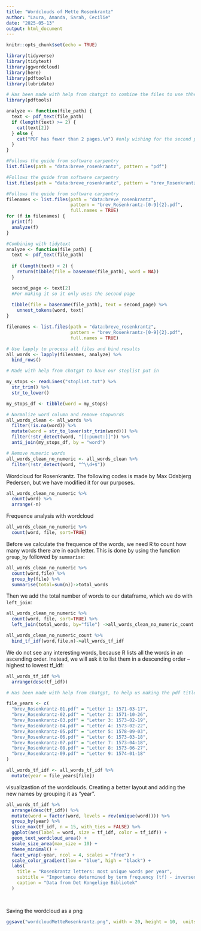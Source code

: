 ```yaml
---
title: "Wordclouds of Mette Rosenkrantz"
author: "Laura, Amanda, Sarah, Cecilie"
date: "2025-05-13"
output: html_document
---
```


```r
knitr::opts_chunk$set(echo = TRUE)
```
```r
library(tidyverse)
library(tidytext)
library(ggwordcloud)
library(here)
library(pdftools)
library(lubridate)
```


```r

# Has been made with help from chatgpt to combine the files to use thhe function "analyze()"
library(pdftools)

analyze <- function(file_path) {
  text <- pdf_text(file_path)
  if (length(text) >= 2) {
    cat(text[2])
  } else {
    cat("PDF has fewer than 2 pages.\n") #only wishing for the second page on each document
  }
}
```


```r
#Follows the guide from software carpentry 
list.files(path = "data:breve_rosenkrantz", pattern = "pdf")
```
```r
#Follows the guide from software carpentry 
list.files(path = "data:breve_rosenkrantz", pattern = "brev_Rosenkrantz", full.names = TRUE)
```
```r
#Follows the guide from software carpentry 
filenames <- list.files(path = "data:breve_rosenkrantz",  
                        pattern = "brev_Rosenkrantz-[0-9]{2}.pdf",
                        full.names = TRUE)
for (f in filenames) {
  print(f)
  analyze(f)
}
```

```r
#Combining with tidytext
analyze <- function(file_path) {
  text <- pdf_text(file_path)
  
  if (length(text) < 2) {
    return(tibble(file = basename(file_path), word = NA))
  }

  second_page <- text[2]
  #For making it so it only uses the second page
  
  tibble(file = basename(file_path), text = second_page) %>%
    unnest_tokens(word, text)
}
```


```r
filenames <- list.files(path = "data:breve_rosenkrantz",  
                        pattern = "brev_Rosenkrantz-[0-9]{2}.pdf",
                        full.names = TRUE)

# Use lapply to process all files and bind results
all_words <- lapply(filenames, analyze) %>%
  bind_rows()
```


```r
# Made with help from chatgpt to have our stoplist put in 

my_stops <- readLines("stoplist.txt") %>%
  str_trim() %>%
  str_to_lower()

my_stops_df <- tibble(word = my_stops)

# Normalize word column and remove stopwords
all_words_clean <- all_words %>%
  filter(!is.na(word)) %>%
  mutate(word = str_to_lower(str_trim(word))) %>%
  filter(!str_detect(word, "[[:punct:]]")) %>%
  anti_join(my_stops_df, by = "word")

# Remove numeric words
all_words_clean_no_numeric <- all_words_clean %>% 
  filter(!str_detect(word, "^\\d+$"))


```


Wordcloud for Rosenkrantz.
The following codes is made by Max Odsbjerg Pedersen, but we have modified it for our purposes. 
```r

all_words_clean_no_numeric %>% 
  count(word) %>% 
  arrange(-n)


```

Frequence analysis with wordcloud
```r

all_words_clean_no_numeric %>% 
  count(word, file, sort=TRUE)

```


Before we calculate the frequence of the words, we need R to count how many words there are in each letter. This is done by using the function `group_by` followed by `summarise`:
```r

all_words_clean_no_numeric %>% 
  count(word,file) %>% 
  group_by(file) %>% 
  summarise(total=sum(n))->total_words

```

Then we add the total number of words to our dataframe, which we do with `left_join`:
```r

all_words_clean_no_numeric %>% 
  count(word, file, sort=TRUE) %>% 
  left_join(total_words, by="file") ->all_words_clean_no_numeric_count

```


```r

all_words_clean_no_numeric_count %>% 
  bind_tf_idf(word,file,n)->all_words_tf_idf

```

We do not see any interesting words, because R lists all the words in an ascending order. Instead, we will ask it to list them in a descending order – highest to lowest tf_idf:
```r
all_words_tf_idf %>% 
  arrange(desc(tf_idf))

```

```r
# Has been made with help from chatgpt, to help us making the pdf title into titles of dates

file_years <- c(
  "brev_Rosenkrantz-01.pdf" = "Letter 1: 1571-03-17",
  "brev_Rosenkrantz-02.pdf" = "Letter 2: 1571-10-26",
  "brev_Rosenkrantz-03.pdf" = "Letter 3: 1573-02-19",
  "brev_Rosenkrantz-04.pdf" = "Letter 4: 1573-02-22",
  "brev_Rosenkrantz-05.pdf" = "Letter 5: 1578-09-03",
  "brev_Rosenkrantz-06.pdf" = "Letter 6: 1573-03-18",
  "brev_Rosenkrantz-07.pdf" = "Letter 7: 1573-04-18",
  "brev_Rosenkrantz-08.pdf" = "Letter 8: 1573-06-27",
  "brev_Rosenkrantz-09.pdf" = "Letter 9: 1574-01-18"
)

all_words_tf_idf <- all_words_tf_idf %>%
  mutate(year = file_years[file])


```

visualizastion of the wordclouds. Creating a better layout and adding the new names by grouping it as "year". 
```r
all_words_tf_idf %>%
  arrange(desc(tf_idf)) %>%
  mutate(word = factor(word, levels = rev(unique(word)))) %>%
  group_by(year) %>%
  slice_max(tf_idf, n = 15, with_ties = FALSE) %>%
  ggplot(aes(label = word, size = tf_idf, color = tf_idf)) +
  geom_text_wordcloud_area() +
  scale_size_area(max_size = 10) +
  theme_minimal() +
  facet_wrap(~year, ncol = 4, scales = "free") +
  scale_color_gradient(low = "blue", high = "black") +
  labs(
    title = "Rosenkrantz letters: most unique words per year",
    subtitle = "Importance determined by term frequency (tf) - inversed document frequency (idf)",
    caption = "Data from Det Kongelige Bibliotek"
  )

  
```


Saving the wordcloud as a png
```r

ggsave("wordcloudMetteRosenkrantz.png", width = 20, height = 10,  units = "cm", bg = "white")

```










